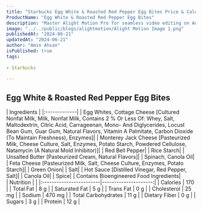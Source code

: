 ```yaml
---
title: "Starbucks Egg White & Roasted Red Pepper Egg Bites Price & Calories"
ProductName: "Egg White & Roasted Red Pepper Egg Bites" 
description: "Master Alight Motion Pro for seamless video editing on Android, iOS, and Tablets with our ultimate guide, unlocking advanced features and elevating your skills in 2024!"
image: "../../public/blogs/alightmotion/Alight Motion Image 1.png"
publishedAt: "2024-06-21"
updatedAt: "2024-06-21"
author: "Amin Ahsan"
isPublished: true
tags:
 
- Starbucks
      
---
```

 
## Egg White & Roasted Red Pepper Egg Bites

<div className="tables-container">
  <div className="table-wrapper">
    | Ingredients  |  
    |:-------------|
    | Egg Whites, Cottage Cheese [Cultured Nonfat Milk, Milk, Nonfat Milk, Contains 2 % Or Less Of: Whey, Salt, Maltodextrin, Citric Acid, Carrageenan, Mono- And Diglycerides, Locust Bean Gum, Guar Gum, Natural Flavors, Vitamin A Palmitate, Carbon Dioxide (To Maintain Freshness), Enzymes]|
    | Monterey Jack Cheese [Pasteurized Milk, Cheese Culture, Salt, Enzymes, Potato Starch, Powdered Cellulose, Natamycin (A Natural Mold Inhibitor)]|
    | Red Bell Pepper|
    |  Rice Starch|
    | Unsalted Butter [Pasteurized Cream, Natural Flavors]|
    | Spinach, Canola Oil|
    | Feta Cheese [Pasteurized Milk, Salt, Cheese Culture, Enzymes, Potato Starch]|
    | Green Onion|
    | Salt|
    | Hot Sauce [Distilled Vinegar, Red Pepper, Salt]| 
    | Canola Oil|
    | Spice|
    | Contains Bioengineered Food Ingredients|
  </div>
  <div className="table-wrapper">
    | Nutrition               |                      |  
    |:------------------------|---------------------:|
    | Calories                | 170                   |
    | Total Fat               | 8 g                  |
    | Saturated Fat           | 5 g                  |
    | Trans Fat               | 0 g                  |
    | Cholesterol             | 25 mg                 |
    | Sodium                  | 470 mg                |
    | Total Carbohydrates     | 11 g                  |
    | Dietary Fiber           | 0 g                  |
    | Sugars                  | 3 g                  |
    | Protein                 | 12 g                  |
  </div>
</div>
<style jsx>{`
  .tables-container {
    display: flex;
    flex-direction: row;
    gap: 30px;
  }
  .table-wrapper {
    width: 500px; /* Adjust as needed */
  }
  @media (max-width: 768px) {
    .tables-container {
      flex-direction: column;
      gap: 0px; /* Adjust as needed */
    }
    .table-wrapper {
      width: 100%; /* Adjust as needed */
    }
  }
`}</style>
